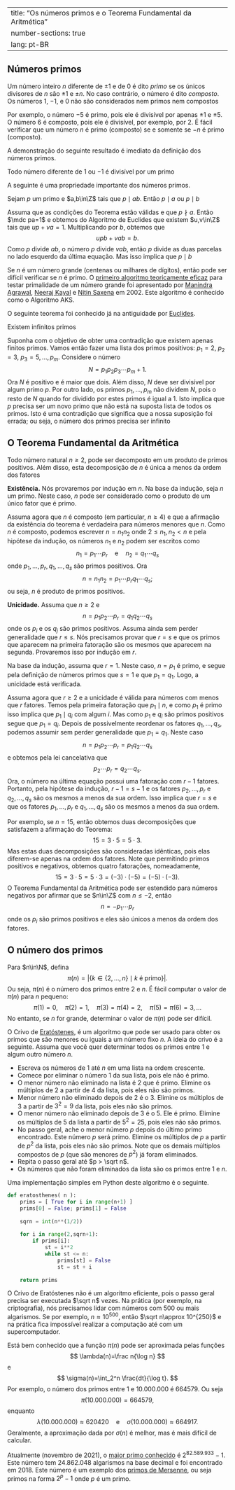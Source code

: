 

---
title: "Os números primos e o Teorema Fundamental da Aritmética"
number-sections: true
lang: pt-BR
---

## Números primos

:::{#def-}
Um número inteiro $n$ diferente de $\pm 1$ e de $0$ é dito <em>primo</em> se os únicos divisores de $n$ são $\pm 1$ e $\pm n$. No caso contrário, o número é dito <em>composto</em>. Os números $1$, $-1$, e $0$ não são considerados nem primos nem compostos
:::

Por exemplo, o número $-5$ é primo, pois ele é divisível por apenas $\pm 1$ e $\pm 5$. O número $6$ é composto, pois ele é divisível, por exemplo, por $2$. É fácil verificar que um número $n$ é primo (composto) se e somente se $-n$ é primo (composto).

A demonstração do seguinte resultado é imediato da definição dos números primos.

:::{#lem-}
Todo número diferente de $1$ ou $-1$ é divisível por um primo
:::

A seguinte é uma propriedade importante dos números primos.

:::{#lem-}
Sejam $p$ um primo e $a,b\in\Z$ tais que $p\mid ab$. Então $p\mid a$ ou $p\mid b$
:::


:::{.proof}
Assuma que as condições do Teorema estão válidas e que $p\nmid a$. Então $\mdc pa=1$ e obtemos do Algoritmo de Euclides que existem $u,v\in\Z$ tais que $up+va=1$. Multiplicando por $b$, obtemos que
$$
upb+vab=b.
$$
Como $p$ divide $ab$, o número $p$ divide $vab$, então $p$ divide as duas parcelas no lado esquerdo da última equação. Mas isso implica que $p\mid b$
:::

Se $n$ é um número grande (centenas ou milhares de dígitos), então pode ser difícil verificar se $n$ é primo. O <a href="https://pt.wikipedia.org/wiki/Teste_de_primalidade_AKS">primeiro algoritmo teoricamente eficaz</a> para testar primalidade de um número grande foi apresentado por <a title="Manindra Agrawal" href="https://pt.wikipedia.org/wiki/Manindra_Agrawal">Manindra Agrawal</a>, <a title="Neeraj Kayal" href="https://pt.wikipedia.org/wiki/Neeraj_Kayal">Neeraj Kayal</a> e <a href="https://en.wikipedia.org/wiki/Nitin_Saxena">Nitin Saxena</a> em 2002. Este algoritmo é conhecido como o Algoritmo AKS.

O seguinte teorema foi conhecido já na antiguidade por <a href="https://pt.wikipedia.org/wiki/Euclides">Euclides</a>.

:::{#thm-}
Existem infinitos primos
:::


:::{.proof}
Suponha com o objetivo de obter uma contradição que existem apenas finitos primos. Vamos então fazer uma  lista dos primos positivos: $p_1=2$, $p_2=3$, $p_3=5,\ldots,p_m$. Considere o número
$$
N=p_1p_2p_3\cdots p_m+1.
$$
Ora $N$ é positivo e é maior que dois. Além disso, $N$ deve ser divisível por algum primo $p$. Por outro lado, os primos $p_1,\ldots,p_m$ não dividem $N$, pois o resto de $N$ quando for dividido por estes primos é igual a $1$. Isto implica que $p$ precisa ser um novo primo que não está na suposta lista de todos os primos. Isto é uma contradição que significa que a nossa suposição foi errada; ou seja, o número dos primos precisa ser infinito
:::



## O Teorema Fundamental da Aritmética


:::{#thm-}
Todo número natural $n\geq 2$, pode ser decomposto em um produto de primos positivos. Além disso, esta decomposição de $n$ é única a menos da ordem dos fatores
:::


:::{.proof}
**Existência.** Nós provaremos por indução em $n$. Na base da indução, seja $n$ um primo. Neste caso, $n$ pode ser considerado como o produto de um único fator que é primo.

Assuma agora que $n$ é composto (em particular, $n\geq 4$) e que a afirmação da existência do teorema é verdadeira para números menores que $n$. Como $n$ é composto, podemos escrever $n=n_1n_2$ onde $2\leq n_1,n_2 < n$ e pela hipótese da indução, os números $n_1$ e $n_2$ podem ser escritos como
$$
n_1=p_1\cdots p_r\quad\mbox{e}\quad n_2=q_1\cdots q_s
$$
onde $p_1,\ldots,p_r,q_1,\ldots,q_s$ são primos positivos. Ora
$$
n=n_1n_2=p_1\cdots p_rq_1\cdots q_s;
$$
ou seja, $n$ é produto de primos positivos.

**Unicidade.** Assuma que $n\geq 2$ e
$$
n=p_1p_2\cdots p_r=q_1q_2\cdots q_s
$$
onde os $p_i$ e os $q_j$ são primos positivos. Assuma ainda sem perder generalidade que $r\leq s$. Nós precisamos provar que $r=s$ e que os primos que aparecem na primeira fatoração são os mesmos que aparecem na segunda. Provaremos isso por indução em $r$.

Na base da indução, assuma que $r=1$. Neste caso, $n=p_1$ é primo, e segue pela definição de números primos que $s=1$ e que $p_1=q_1$. Logo, a unicidade está verificada.

Assuma agora que $r\geq 2$ e a unicidade é válida para números com menos que $r$ fatores. Temos pela primeira fatoração que $p_1\mid n$, e como $p_1$ é primo isso implica que $p_1\mid q_i$ com algum $i$. Mas como $p_1$ e $q_i$ são primos positivos segue que $p_1=q_i$. Depois de possivelmente reordenar os fatores $q_1,\ldots,q_s$, podemos assumir sem perder generalidade que $p_1=q_1$. Neste caso
$$
n=p_1p_2\cdots p_r=p_1q_2\cdots q_s
$$
e obtemos pela lei cancelativa que
$$
p_2\cdots p_r=q_2\cdots q_s.
$$
Ora, o número na última equação possui uma fatoração com $r-1$ fatores. Portanto, pela hipótese da indução, $r-1=s-1$ e os fatores $p_2,\ldots,p_r$ e $q_2,\ldots,q_s$ são os mesmos a menos da sua ordem. Isso implica que $r=s$ e que os fatores $p_1,\ldots,p_r$ e $q_1,\ldots,q_s$ são os mesmos a menos da sua ordem.

:::

Por exemplo, se $n=15$, então obtemos duas decomposições que satisfazem a afirmação do Teorema:
$$
15=3\cdot 5=5\cdot 3.
$$
Mas estas duas decomposições são consideradas idênticas, pois elas diferem-se apenas na ordem dos fatores. Note que permitindo primos positivos e negativos, obtemos quatro fatorações, nomeadamente,
$$
15=3\cdot 5=5\cdot 3=(-3)\cdot(-5)=(-5)\cdot(-3).
$$
O Teorema Fundamental da Aritmética pode ser estendido para números negativos por afirmar que se $n\in\Z$ com $n\leq -2$, então
$$
n=-p_1\cdots p_r
$$
onde os $p_i$ são primos positivos e eles são únicos a menos da ordem dos fatores.


## O número dos primos 

Para $n\in\N$, defina
$$
\pi(n)=|\{k\in\{2,\ldots,n\}\mid k\mbox{ é primo}\}|.
$$
Ou seja, $\pi(n)$ é o número dos primos entre $2$ e $n$. É fácil computar o valor de $\pi(n)$ para $n$ pequeno:
$$
\pi(1)=0,\quad \pi(2)=1,\quad \pi(3)=\pi(4)=2,\quad \pi(5)=\pi(6)=3,\ldots
$$
No entanto, se $n$ for grande, determinar o valor de $\pi(n)$ pode ser difícil.

O Crivo de <a href="https://pt.wikipedia.org/wiki/Erat%C3%B3stenes">Eratóstenes</a>, é um algoritmo que pode ser usado para obter os primos que são menores ou iguais a um número fixo $n$. A ideia do crivo é a seguinte. Assuma que você quer determinar todos os primos entre $1$ e algum outro número $n$.


-  Escreva os números de $1$ até $n$ em uma lista na ordem crescente.
-  Comece por eliminar o número $1$ da sua lista, pois ele não é primo.
-  O menor número não eliminado na lista é $2$ que é primo. Elimine os múltiplos de $2$ a partir de $4$ da lista, pois eles não são primos.
-  Menor número não eliminado depois de $2$ é  o $3$. Elimine os múltiplos de $3$ a partir de $3^2=9$ da lista, pois eles não são primos.
-  O menor número não eliminado depois de $3$ é o $5$. Ele é primo. Elimine os múltiplos de $5$ da lista a partir de $5^2=25$, pois eles não são primos.
-  No passo geral, ache o menor número $p$ depois do último primo encontrado. Este número $p$ será primo. Elimine os múltiplos de $p$ a partir de $p^2$ da lista, pois eles não são primos. Note que os demais múltiplos compostos de $p$ (que são menores de $p^2$) já foram eliminados.
-  Repita o passo geral até $p > \sqrt n$.
-  Os números que não foram eliminados da lista são os primos entre $1$ e $n$.

Uma implementação simples em Python deste algoritmo é o seguinte.
```python
def eratosthenes( n ):
    prims = [ True for i in range(n+1) ]
    prims[0] = False; prims[1] = False
    
    sqrn = int(n**(1/2))
    
    for i in range(2,sqrn+1):
        if prims[i]: 
            st = i**2
            while st <= n:
                prims[st] = False
                st = st + i
                
    return prims
```

O Crivo de Eratóstenes não é um algoritmo eficiente, pois o passo geral precisa ser executada $\sqrt n$ vezes. Na prática (por exemplo, na criptografia), nós precisamos lidar com números com $500$ ou mais algarismos. Se por exemplo, $n\approx 10^{500}$, então $\sqrt n\approx 10^{250}$ e na prática fica impossível realizar a computação até com um supercomputador.

Está bem conhecido que a função $\pi(n)$ pode ser aproximada pelas funções
$$
\lambda(n)=\frac n{\log n}
$$
e
$$
\sigma(n)=\int_2^n \frac{dt}{\log t}.
$$
Por exemplo, o número dos primos entre $1$ e $10.000.000$ é $664579$. Ou seja
$$
\pi(10.000.000)=664579,
$$
enquanto
$$
\lambda(10.000.000)\approx 620420\quad\mbox{e}\quad \sigma(10.000.000)\approx 664917.
$$
Geralmente, a aproximação dada por $\sigma(n)$ é melhor, mas é mais difícil de calcular.

Atualmente (novembro de 2021), o <a href="https://pt.wikipedia.org/wiki/Maior_n%C3%BAmero_primo_conhecido">maior primo conhecido</a> é $2^{82.589.933} − 1$. Este número tem $24.862.048$ algarismos na base decimal e foi encontrado em 2018. Este número é um exemplo dos <a href="https://pt.wikipedia.org/wiki/Primo_de_Mersenne">primos de Mersenne</a>, ou seja primos na forma $2^p-1$ onde $p$ é um primo.
